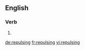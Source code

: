 ==English==

===Verb===
{{head|en}}

# {{present participle of|repulse|lang=en}}

[[de:repulsing]]
[[fr:repulsing]]
[[vi:repulsing]]